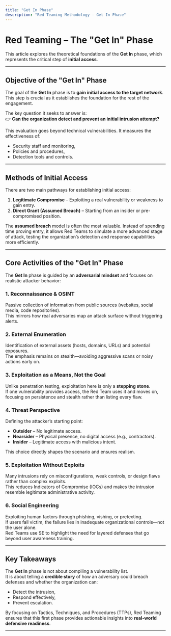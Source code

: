 ```yaml
---
title: "Get In Phase"
description: "Red Teaming Methodology - Get In Phase"
---
```



# Red Teaming – The "Get In" Phase
  
This article explores the theoretical foundations of the **Get In** phase, which represents the critical step of **initial access**.

---

## Objective of the "Get In" Phase

The goal of the **Get In** phase is to **gain initial access to the target network**.  
This step is crucial as it establishes the foundation for the rest of the engagement.  

The key question it seeks to answer is:  
👉 **Can the organization detect and prevent an initial intrusion attempt?**

This evaluation goes beyond technical vulnerabilities. It measures the effectiveness of:  
- Security staff and monitoring,  
- Policies and procedures,  
- Detection tools and controls.  

---

## Methods of Initial Access

There are two main pathways for establishing initial access:

1. **Legitimate Compromise** – Exploiting a real vulnerability or weakness to gain entry.  
2. **Direct Grant (Assumed Breach)** – Starting from an insider or pre-compromised position.  

The **assumed breach** model is often the most valuable. Instead of spending time proving entry, it allows Red Teams to simulate a more advanced stage of attack, testing the organization’s detection and response capabilities more efficiently.

---

## Core Activities of the "Get In" Phase

The **Get In** phase is guided by an **adversarial mindset** and focuses on realistic attacker behavior:

### 1. Reconnaissance & OSINT
Passive collection of information from public sources (websites, social media, code repositories).  
This mirrors how real adversaries map an attack surface without triggering alerts.  

### 2. External Enumeration
Identification of external assets (hosts, domains, URLs) and potential exposures.  
The emphasis remains on stealth—avoiding aggressive scans or noisy actions early on.  

### 3. Exploitation as a Means, Not the Goal
Unlike penetration testing, exploitation here is only a **stepping stone**.  
If one vulnerability provides access, the Red Team uses it and moves on, focusing on persistence and stealth rather than listing every flaw.  

### 4. Threat Perspective
Defining the attacker’s starting point:  
- **Outsider** – No legitimate access.  
- **Nearsider** – Physical presence, no digital access (e.g., contractors).  
- **Insider** – Legitimate access with malicious intent.  

<ThemedImage
  alt="RedTeamers banner"
  darkSrc="/images/getinb.png"
  lightSrc="/images/getinw.png"
  width={1200}
  height={360}
/>

This choice directly shapes the scenario and ensures realism.  

### 5. Exploitation Without Exploits
Many intrusions rely on misconfigurations, weak controls, or design flaws rather than complex exploits.  
This reduces Indicators of Compromise (IOCs) and makes the intrusion resemble legitimate administrative activity.  

### 6. Social Engineering
Exploiting human factors through phishing, vishing, or pretexting.  
If users fall victim, the failure lies in inadequate organizational controls—not the user alone.  
Red Teams use SE to highlight the need for layered defenses that go beyond user awareness training.  

---

## Key Takeaways

The **Get In** phase is not about compiling a vulnerability list.  
It is about telling a **credible story** of how an adversary could breach defenses and whether the organization can:  
- Detect the intrusion,  
- Respond effectively,  
- Prevent escalation.  

By focusing on Tactics, Techniques, and Procedures (TTPs), Red Teaming ensures that this first phase provides actionable insights into **real-world defensive readiness**.

---
